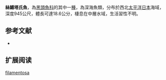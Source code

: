 {{Speciesbox
| name = 絲鰭塔氏魚
| status = NE
| status_system = IUCN3.1
| image = 
| image_width = 250px
| genus = Talismania
| species = filamentosa
| authority = Okamura & Kawanishi, 1984
| synonyms = 
}}

'''絲鰭塔氏魚'''，為[[黑頭魚科|黑頭魚科]]的其中一[[種|種]]，為深海魚類，分布於西北[[太平洋|太平洋]][[日本|日本]]海域，深度945公尺，體長可達18.6公分，棲息在中層水域，生活習性不明。

==参考文献==
*{{FishBase_species|genus=Talismania|species=filamentosa|year=2015|month=9}}

== 扩展阅读 ==
{{refbegin}}
{{wikispecies-inline|Talismania filamentosa|絲鰭塔氏魚}}
{{refend}}
{{Taxonbar|from=Q1865213}}

[[Category:塔氏魚屬|filamentosa]]